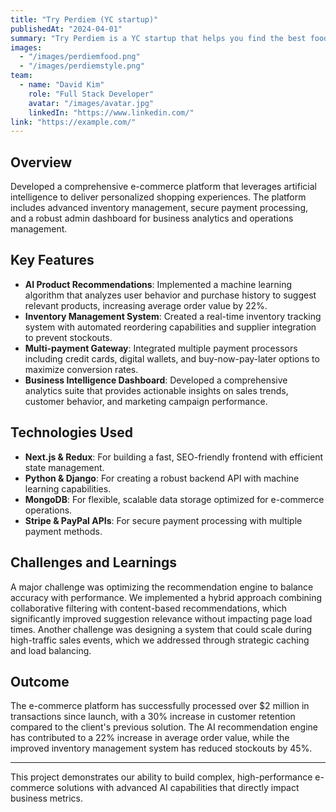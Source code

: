 ```yaml
---
title: "Try Perdiem (YC startup)"
publishedAt: "2024-04-01"
summary: "Try Perdiem is a YC startup that helps you find the best food and style in your area. its a white label platform that can be used by restaurants to get more customers and powered by Square POS."
images:
  - "/images/perdiemfood.png"
  - "/images/perdiemstyle.png"
team:
  - name: "David Kim"
    role: "Full Stack Developer"
    avatar: "/images/avatar.jpg"
    linkedIn: "https://www.linkedin.com/"
link: "https://example.com/"
---
```


## Overview

Developed a comprehensive e-commerce platform that leverages artificial intelligence to deliver personalized shopping experiences. The platform includes advanced inventory management, secure payment processing, and a robust admin dashboard for business analytics and operations management.

## Key Features

- **AI Product Recommendations**: Implemented a machine learning algorithm that analyzes user behavior and purchase history to suggest relevant products, increasing average order value by 22%.
- **Inventory Management System**: Created a real-time inventory tracking system with automated reordering capabilities and supplier integration to prevent stockouts.
- **Multi-payment Gateway**: Integrated multiple payment processors including credit cards, digital wallets, and buy-now-pay-later options to maximize conversion rates.
- **Business Intelligence Dashboard**: Developed a comprehensive analytics suite that provides actionable insights on sales trends, customer behavior, and marketing campaign performance.

## Technologies Used

- **Next.js & Redux**: For building a fast, SEO-friendly frontend with efficient state management.
- **Python & Django**: For creating a robust backend API with machine learning capabilities.
- **MongoDB**: For flexible, scalable data storage optimized for e-commerce operations.
- **Stripe & PayPal APIs**: For secure payment processing with multiple payment methods.

## Challenges and Learnings

A major challenge was optimizing the recommendation engine to balance accuracy with performance. We implemented a hybrid approach combining collaborative filtering with content-based recommendations, which significantly improved suggestion relevance without impacting page load times. Another challenge was designing a system that could scale during high-traffic sales events, which we addressed through strategic caching and load balancing.

## Outcome

The e-commerce platform has successfully processed over $2 million in transactions since launch, with a 30% increase in customer retention compared to the client's previous solution. The AI recommendation engine has contributed to a 22% increase in average order value, while the improved inventory management system has reduced stockouts by 45%.

---

This project demonstrates our ability to build complex, high-performance e-commerce solutions with advanced AI capabilities that directly impact business metrics.